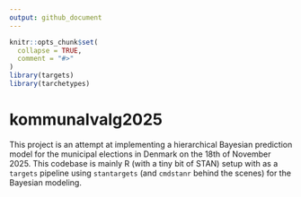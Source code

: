 ```yaml
---
output: github_document
---
```


<!-- README.md is generated from README.Rmd. Please edit that file -->

```r
knitr::opts_chunk$set(
  collapse = TRUE,
  comment = "#>"
)
library(targets)
library(tarchetypes)
```

# kommunalvalg2025

<!-- badges: start -->
<!-- badges: end -->

This project is an attempt at implementing a hierarchical Bayesian prediction model for the municipal elections in Denmark on the 18th of November 2025. This codebase is mainly R (with a tiny bit of STAN) setup with as a `targets` pipeline using `stantargets` (and `cmdstanr` behind the scenes) for the Bayesian modeling.
